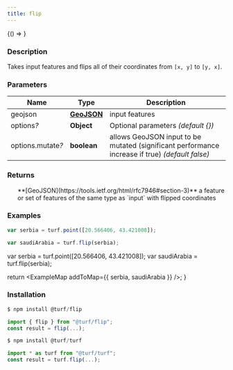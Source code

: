 ```yaml
---
title: flip
---
```



<!-- Expose turf as global var for experimenting in the browser console -->

<BrowserOnly>{() => <WindowTurfGlobal turf={turf} />}</BrowserOnly>

### Description

Takes input features and flips all of their coordinates from `[x, y]` to `[y, x]`.

### Parameters

| Name                   | Type                                                         | Description                                                                                     |
| ---------------------- | ------------------------------------------------------------ | ----------------------------------------------------------------------------------------------- |
| geojson                | **[GeoJSON](https://tools.ietf.org/html/rfc7946#section-3)** | input features                                                                                  |
| options<i>?</i>        | **Object**                                                   | Optional parameters _(default \{\})_                                                            |
| options.mutate<i>?</i> | **boolean**                                                  | allows GeoJSON input to be mutated (significant performance increase if true) _(default false)_ |

### Returns

<ul>
  **[GeoJSON](https://tools.ietf.org/html/rfc7946#section-3)** a feature or set of features of the same type as `input` with flipped coordinates

</ul>

### Examples

```javascript
var serbia = turf.point([20.566406, 43.421008]);

var saudiArabia = turf.flip(serbia);
```

  var serbia = turf.point([20.566406, 43.421008]);
  var saudiArabia = turf.flip(serbia);

  return <ExampleMap addToMap={{ serbia, saudiArabia }} />;
}

### Installation

```javascript
$ npm install @turf/flip

import { flip } from "@turf/flip";
const result = flip(...);
```

```javascript
$ npm install @turf/turf

import * as turf from "@turf/turf";
const result = turf.flip(...);
```
